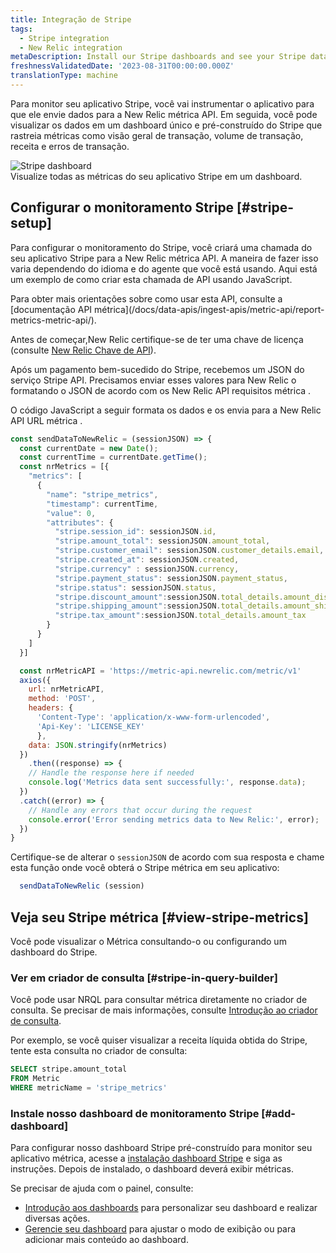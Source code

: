 ```yaml
---
title: Integração de Stripe
tags:
  - Stripe integration
  - New Relic integration
metaDescription: Install our Stripe dashboards and see your Stripe data in New Relic.
freshnessValidatedDate: '2023-08-31T00:00:00.000Z'
translationType: machine
---
```


Para monitor seu aplicativo Stripe, você vai instrumentar o aplicativo para que ele envie dados para a New Relic métrica API. Em seguida, você pode visualizar os dados em um dashboard único e pré-construído do Stripe que rastreia métricas como visão geral de transação, volume de transação, receita e erros de transação.

<img title="Stripe" alt="Stripe dashboard" src="/images/infrastructure_screenshot-stripe-dashboard.webp" />

<figcaption>
  Visualize todas as métricas do seu aplicativo Stripe em um dashboard.
</figcaption>

## Configurar o monitoramento Stripe [#stripe-setup]

Para configurar o monitoramento do Stripe, você criará uma chamada do seu aplicativo Stripe para a New Relic métrica API. A maneira de fazer isso varia dependendo do idioma e do agente que você está usando. Aqui está um exemplo de como criar esta chamada de API usando JavaScript.

<Callout variant="tip">
  Para obter mais orientações sobre como usar esta API, consulte a [documentação API métrica](/docs/data-apis/ingest-apis/metric-api/report-metrics-metric-api/).
</Callout>

Antes de começar,New Relic certifique-se de ter uma chave de licença (consulte [New Relic Chave de API](/docs/apis/intro-apis/new-relic-api-keys/)).

Após um pagamento bem-sucedido do Stripe, recebemos um JSON do serviço Stripe API. Precisamos enviar esses valores para New Relic o formatando o JSON de acordo com os New Relic API requisitos métrica .

O código JavaScript a seguir formata os dados e os envia para a New Relic API URL métrica .

```javascript
const sendDataToNewRelic = (sessionJSON) => {
  const currentDate = new Date();
  const currentTime = currentDate.getTime();
  const nrMetrics = [{
    "metrics": [
      {
        "name": "stripe_metrics",
        "timestamp": currentTime,
        "value": 0,
        "attributes": {
          "stripe.session_id": sessionJSON.id,
          "stripe.amount_total": sessionJSON.amount_total,
          "stripe.customer_email": sessionJSON.customer_details.email,
          "stripe.created_at": sessionJSON.created,
          "stripe.currency" : sessionJSON.currency,
          "stripe.payment_status": sessionJSON.payment_status,
          "stripe.status": sessionJSON.status,
          "stripe.discount_amount":sessionJSON.total_details.amount_discount,
          "stripe.shipping_amount":sessionJSON.total_details.amount_shipping,
          "stripe.tax_amount":sessionJSON.total_details.amount_tax
        }
      }
    ]
  }]

  const nrMetricAPI = 'https://metric-api.newrelic.com/metric/v1'
  axios({
    url: nrMetricAPI,
    method: 'POST',
    headers: {
      'Content-Type': 'application/x-www-form-urlencoded',
      'Api-Key': 'LICENSE_KEY'
      },
    data: JSON.stringify(nrMetrics)
  })
    .then((response) => {
    // Handle the response here if needed
    console.log('Metrics data sent successfully:', response.data);
  })
  .catch((error) => {
    // Handle any errors that occur during the request
    console.error('Error sending metrics data to New Relic:', error);
  })
}

```

Certifique-se de alterar o `sessionJSON` de acordo com sua resposta e chame esta função onde você obterá o Stripe métrica em seu aplicativo:

```javascript
  sendDataToNewRelic (session)
```

## Veja seu Stripe métrica [#view-stripe-metrics]

Você pode visualizar o Métrica consultando-o ou configurando um dashboard do Stripe.

### Ver em criador de consulta [#stripe-in-query-builder]

Você pode usar NRQL para consultar métrica diretamente no criador de consulta. Se precisar de mais informações, consulte [Introdução ao criador de consulta](/docs/query-your-data/explore-query-data/query-builder/introduction-query-builder).

Por exemplo, se você quiser visualizar a receita líquida obtida do Stripe, tente esta consulta no criador de consulta:

```sql
SELECT stripe.amount_total 
FROM Metric 
WHERE metricName = 'stripe_metrics'
```

### Instale nosso dashboard de monitoramento Stripe [#add-dashboard]

Para configurar nosso dashboard Stripe pré-construído para monitor seu aplicativo métrica, acesse a [instalação dashboard Stripe](https://onenr.io/0ZQWYYE1rRW) e siga as instruções. Depois de instalado, o dashboard deverá exibir métricas.

Se precisar de ajuda com o painel, consulte:

* [Introdução aos dashboards](/docs/query-your-data/explore-query-data/dashboards/introduction-dashboards) para personalizar seu dashboard e realizar diversas ações.
* [Gerencie seu dashboard](/docs/query-your-data/explore-query-data/dashboards/manage-your-dashboard) para ajustar o <InlinePopover type="dashboards" />modo de exibição ou para adicionar mais conteúdo ao dashboard.